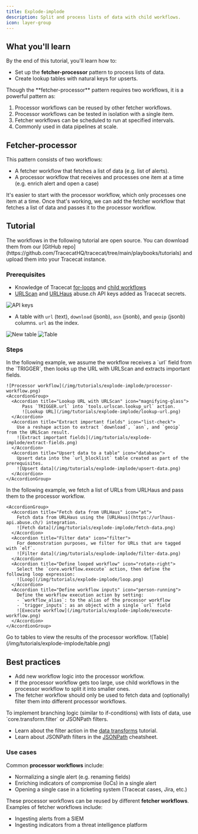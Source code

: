 ```yaml
---
title: Explode-implode
description: Split and process lists of data with child workflows.
icon: layer-group
---
```


## What you'll learn

By the end of this tutorial, you'll learn how to:

- Set up the **fetcher-processor** pattern to process lists of data.
- Create lookup tables with natural keys for upserts.

<Info>
  Though the **fetcher-processor** pattern requires two workflows, it is a powerful pattern as:

  1. Processor workflows can be reused by other fetcher workflows.
  2. Processor workflows can be tested in isolation with a single item.
  3. Fetcher workflows can be scheduled to run at specified intervals.
  4. Commonly used in data pipelines at scale.
</Info>

## Fetcher-processor

This pattern consists of two workflows:
- A fetcher workflow that fetches a list of data (e.g. list of alerts).
- A processor workflow that receives and processes one item at a time (e.g. enrich alert and open a case)

It's easier to start with the processor workflow, which only processes one item at a time.
Once that's working, we can add the fetcher workflow that fetches a list of data and passes it to the processor workflow.

## Tutorial

<Note>
  The workflows in the following tutorial are open source.
  You can download them from our [GitHub repo](https://github.com/TracecatHQ/tracecat/tree/main/playbooks/tutorials)
  and upload them into your Tracecat instance.
</Note>

### Prerequisites

- Knowledge of Tracecat [for-loops](/quickstart/control-flow) and [child workflows](/tutorials/child-workflows)
- [URLScan](https://urlscan.io/docs/api/) and [URLHaus](https://urlhaus-api.abuse.ch/) abuse.ch API keys added as Tracecat secrets.

![API keys](/img/tutorials/explode-implode/api-keys.png)

- A table with `url` (text), `download` (jsonb), `asn` (jsonb), and `geoip` (jsonb) columns. `url` as the index.

![New table](/img/tutorials/explode-implode/new-table.png)
![Table](/img/tutorials/explode-implode/table.png)

### Steps

<Steps>
  <Step title="Processor workflow">
    In the following example, we assume the workflow receives a `url` field from the `TRIGGER`,
    then looks up the URL with URLScan and extracts important fields.

    ![Processor workflow](/img/tutorials/explode-implode/processor-workflow.png)
    <AccordionGroup>
      <Accordion title="Lookup URL with URLScan" icon="magnifying-glass">
          Pass `TRIGGER.url` into `tools.urlscan.lookup_url` action.
          ![Lookup URL](/img/tutorials/explode-implode/lookup-url.png)
      </Accordion>
      <Accordion title="Extract important fields" icon="list-check">
        Use a reshape action to extract `download`, `asn`, and `geoip` from the URLScan result.
        ![Extract important fields](/img/tutorials/explode-implode/extract-fields.png)
      </Accordion>
      <Accordion title="Upsert data to a table" icon="database">
        Upsert data into the `url_blocklist` table created as part of the prerequisites.
        ![Upsert data](/img/tutorials/explode-implode/upsert-data.png)
      </Accordion>
    </AccordionGroup>
  </Step>
  <Step title="Fetcher workflow">
    In the following example, we fetch a list of URLs from URLHaus and pass them to the processor workflow.

    <AccordionGroup>
      <Accordion title="Fetch data from URLHaus" icon="at">
        Fetch data from URLHaus using the [URLHaus](https://urlhaus-api.abuse.ch/) integration.
        ![Fetch data](/img/tutorials/explode-implode/fetch-data.png)
      </Accordion>
      <Accordion title="Filter data" icon="filter">
        For demonstration purposes, we filter for URLs that are tagged with `elf`.
        ![Filter data](/img/tutorials/explode-implode/filter-data.png)
      </Accordion>
      <Accordion title="Define looped workflow" icon="rotate-right">
        Select the `core.workflow.execute` action, then define the following loop expression:
        ![Loop](/img/tutorials/explode-implode/loop.png)
      </Accordion>
      <Accordion title="Define workflow inputs" icon="person-running">
        Define the workflow execution action by setting:
        - `workflow_alias`: to the alias of the processor workflow
        - `trigger_inputs`: as an object with a single `url` field
        ![Execute workflow](/img/tutorials/explode-implode/execute-workflow.png)
      </Accordion>
    </AccordionGroup>
  </Step>
  <Step title="Lookup table">
    Go to tables to view the results of the processor workflow.
    ![Table](/img/tutorials/explode-implode/table.png)
  </Step>
</Steps>

## Best practices

- Add new workflow logic into the processor workflow.
- If the processor workflow gets too large, use child workflows in the processor workflow to split it into smaller ones.
- The fetcher workflow should only be used to fetch data and (optionally) filter them into different processor workflows.

<Tip>
  To implement branching logic (similar to if-conditions) with lists of data, use `core.transform.filter` or JSONPath filters.

  - Learn about the filter action in the [data transforms](/tutorials/data-transforms#filter) tutorial.
  - Learn about JSONPath filters in the [JSONPath](/cheatsheet/jsonpath#basic-filters) cheatsheet.
</Tip>

### Use cases

Common **processor workflows** include:

- Normalizing a single alert (e.g. renaming fields)
- Enriching indicators of compromise (IoCs) in a single alert
- Opening a single case in a ticketing system (Tracecat cases, Jira, etc.)

These processor workflows can be reused by different **fetcher workflows**.
Examples of fetcher workflows include:

- Ingesting alerts from a SIEM
- Ingesting indicators from a threat intelligence platform
